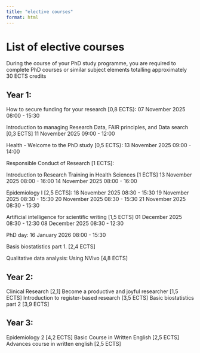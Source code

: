 ```yaml
---
title: "elective courses"
format: html
---
```


# List of elective courses

During the course of your PhD study programme, you are required to complete PhD courses or similar subject elements totalling approximately 30 ECTS credits

## Year 1: 

How to secure funding for your research [0,8 ECTS}:
07 November 2025 08:00 - 15:30

Introduction to managing Research Data, FAIR principles, and Data search [0,3 ECTS]
11 November 2025 09:00 - 12:00

Health - Welcome to the PhD study [0,5 ECTS}: 
13 November 2025 09:00 - 14:00

Responsible Conduct of Research [1 ECTS]: 

Introduction to Research Training in Health Sciences [1 ECTS]
13 November 2025 08:00 - 16:00
14 November 2025 08:00 - 16:00

Epidemiology I [2,5 ECTS]: 
18 November 2025 08:30 - 15:30
19 November 2025 08:30 - 15:30
20 November 2025 08:30 - 15:30
21 November 2025 08:30 - 15:30

Artificial intelligence for scientific writing [1,5 ECTS]
01 December 2025 08:30 - 12:30
08 December 2025 08:30 - 12:30

PhD day:
16 January 2026 08:00 - 15:30

Basis biostatistics part 1. [2,4 ECTS] 

Qualitative data analysis: Using NVivo [4,8 ECTS] 

## Year 2: 
Clinical Research [2,1] 
Become a productive and joyful researcher [1,5 ECTS] 
Introduction to register-based research [3,5 ECTS] 
Basic biostatistics part 2 [3,9 ECTS] 

## Year 3: 
Epidemiology 2 [4,2 ECTS] 
Basic Course in Written English [2,5 ECTS] 
Advances course in written english [2,5 ECTS]

